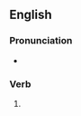 ==English==

===Pronunciation===
* {{IPA|en|/ˈd͡ʒʌtɪd/}}

===Verb===
{{head|en|verb form}}

# {{en-past of|jut}}
